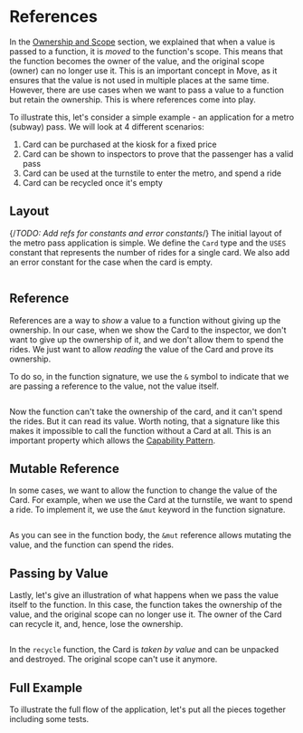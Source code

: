 # References

In the [Ownership and Scope](./ownership-scope.mdx) section, we explained that when a value is
passed to a function, it is _moved_ to the function's scope. This means that the function becomes
the owner of the value, and the original scope (owner) can no longer use it. This is an important
concept in Move, as it ensures that the value is not used in multiple places at the same time.
However, there are use cases when we want to pass a value to a function but retain the ownership.
This is where references come into play.

To illustrate this, let's consider a simple example - an application for a metro (subway) pass. We
will look at 4 different scenarios:

1. Card can be purchased at the kiosk for a fixed price
2. Card can be shown to inspectors to prove that the passenger has a valid pass
3. Card can be used at the turnstile to enter the metro, and spend a ride
4. Card can be recycled once it's empty

## Layout
{/*TODO: Add refs for constants and error constants*/}
The initial layout of the metro pass application is simple. We define the `Card` type and the `USES`
constant that represents the number of rides for a single card. We also add an error constant for the case when the card is empty.

```move file=<rootDir>/docs/examples/move/move-overview/references.move#L7-L19
```

## Reference

References are a way to _show_ a value to a function without giving up the ownership. In our case,
when we show the Card to the inspector, we don't want to give up the ownership of it, and we don't
allow them to spend the rides. We just want to allow _reading_ the value of the Card and prove its
ownership.

To do so, in the function signature, we use the `&` symbol to indicate that we are passing a
reference to the value, not the value itself.

```move file=<rootDir>/docs/examples/move/move-overview/references.move#L21-L24
```

Now the function can't take the ownership of the card, and it can't spend the rides. But it can read
its value. Worth noting, that a signature like this makes it impossible to call the function without
a Card at all. This is an important property which allows the
[Capability Pattern](./patterns/capabilities.mdx).

## Mutable Reference

In some cases, we want to allow the function to change the value of the Card. For example, when we
use the Card at the turnstile, we want to spend a ride. To implement it, we use the `&mut` keyword
in the function signature.

```move file=<rootDir>/docs/examples/move/move-overview/references.move#L26-L30
```

As you can see in the function body, the `&mut` reference allows mutating the value, and the
function can spend the rides.

## Passing by Value

Lastly, let's give an illustration of what happens when we pass the value itself to the function. In
this case, the function takes the ownership of the value, and the original scope can no longer use
it. The owner of the Card can recycle it, and, hence, lose the ownership.

```move file=<rootDir>/docs/examples/move/move-overview/references.move#L32-L36
```

In the `recycle` function, the Card is _taken by value_ and can be unpacked and destroyed. The
original scope can't use it anymore.

## Full Example

To illustrate the full flow of the application, let's put all the pieces together including some tests.

```move file=<rootDir>/docs/examples/move/move-overview/references.move
```